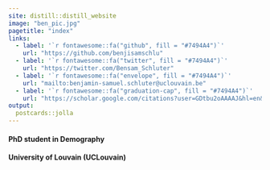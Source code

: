 ```yaml
---
site: distill::distill_website
image: "ben_pic.jpg"
pagetitle: "index"
links:
  - label: '`r fontawesome::fa("github", fill = "#7494A4")`'
    url: "https://github.com/benjisamschlu"
  - label: '`r fontawesome::fa("twitter", fill = "#7494A4")`'
    url: "https://twitter.com/Bensam_Schluter"
  - label: '`r fontawesome::fa("envelope", fill = "#7494A4")`'
    url: "mailto:benjamin-samuel.schluter@uclouvain.be"
  - label: '`r fontawesome::fa("graduation-cap", fill = "#7494A4")`'
    url: "https://scholar.google.com/citations?user=GDtbu2oAAAAJ&hl=en&oi=ao"
output:
  postcards::jolla
---
```

  
 
 
#### PhD student in Demography 

#### University of Louvain (UCLouvain)




